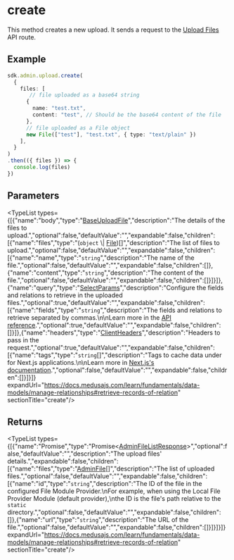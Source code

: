 
# create

This method creates a new upload. It sends a request to the
[Upload Files](https://docs.medusajs.com/api/admin#uploads\_postuploads)
API route.

## Example

```ts
sdk.admin.upload.create(
  {
    files: [
       // file uploaded as a base64 string
      {
        name: "test.txt",
        content: "test", // Should be the base64 content of the file
      },
      // file uploaded as a File object
      new File(["test"], "test.txt", { type: "text/plain" })
    ],
  }
)
.then(({ files }) => {
  console.log(files)
})
```

## Parameters

<TypeList types={[{"name":"body","type":"[BaseUploadFile](../../../../../types/types/types.BaseUploadFile/page.mdx)","description":"The details of the files to upload.","optional":false,"defaultValue":"","expandable":false,"children":[{"name":"files","type":"(`object` \\| [File](../../../../../core_flows/core_flows.File/page.mdx))[]","description":"The list of files to upload.","optional":false,"defaultValue":"","expandable":false,"children":[{"name":"name","type":"`string`","description":"The name of the file.","optional":false,"defaultValue":"","expandable":false,"children":[]},{"name":"content","type":"`string`","description":"The content of the file.","optional":false,"defaultValue":"","expandable":false,"children":[]}]}]},{"name":"query","type":"[SelectParams](../../../../../types/HttpTypes/interfaces/types.HttpTypes.SelectParams/page.mdx)","description":"Configure the fields and relations to retrieve in the uploaded files.","optional":true,"defaultValue":"","expandable":false,"children":[{"name":"fields","type":"`string`","description":"The fields and relations to retrieve separated by commas.\n\nLearn more in the [API reference](https://docs.medusajs.com/api/store#select-fields-and-relations).","optional":true,"defaultValue":"","expandable":false,"children":[]}]},{"name":"headers","type":"[ClientHeaders](../../../types/js_sdk.admin.ClientHeaders/page.mdx)","description":"Headers to pass in the request.","optional":true,"defaultValue":"","expandable":false,"children":[{"name":"tags","type":"`string`[]","description":"Tags to cache data under for Next.js applications.\n\nLearn more in [Next.js's documentation](https://nextjs.org/docs/app/building-your-application/caching#fetch-optionsnexttags-and-revalidatetag).","optional":false,"defaultValue":"","expandable":false,"children":[]}]}]} expandUrl="https://docs.medusajs.com/learn/fundamentals/data-models/manage-relationships#retrieve-records-of-relation" sectionTitle="create"/>

## Returns

<TypeList types={[{"name":"Promise","type":"Promise&#60;[AdminFileListResponse](../../../../../types/HttpTypes/interfaces/types.HttpTypes.AdminFileListResponse/page.mdx)&#62;","optional":false,"defaultValue":"","description":"The upload files' details.","expandable":false,"children":[{"name":"files","type":"[AdminFile](../../../../../types/HttpTypes/interfaces/types.HttpTypes.AdminFile/page.mdx)[]","description":"The list of uploaded files.","optional":false,"defaultValue":"","expandable":false,"children":[{"name":"id","type":"`string`","description":"The ID of the file in the configured File Module Provider.\nFor example, when using the Local File Provider Module (default provider),\nthe ID is the file's path relative to the `static` directory.","optional":false,"defaultValue":"","expandable":false,"children":[]},{"name":"url","type":"`string`","description":"The URL of the file.","optional":false,"defaultValue":"","expandable":false,"children":[]}]}]}]} expandUrl="https://docs.medusajs.com/learn/fundamentals/data-models/manage-relationships#retrieve-records-of-relation" sectionTitle="create"/>
